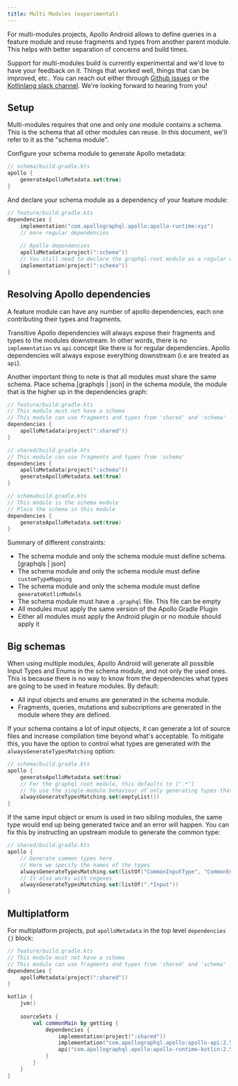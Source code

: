 ```yaml
---
title: Multi Modules (experimental)
---
```


For multi-modules projects, Apollo Android allows to define queries in a feature module and reuse fragments and types from another parent module. This helps with better separation of concerns and build times.

Support for multi-modules build is currently experimental and we'd love to have your feedback on it. Things that worked well, things that can be improved, etc.. You can reach out either through [Github issues](https://github.com/apollographql/apollo-android/issues/new?assignees=&labels=Type%3A+Bug&template=bug_report.md&title=[Multi-Modules]) or the [Kotlinlang slack channel](https://app.slack.com/client/T09229ZC6/C01A6KM1SBZ). We're looking forward to hearing from you!


## Setup

Multi-modules requires that one and only one module contains a schema. This is the schema that all other modules can reuse. In this document, we'll refer to it as the "schema module". 

Configure your schema module to generate Apollo metadata:

```kotlin
// schema/build.gradle.kts
apollo {
    generateApolloMetadata.set(true)
}
```

And declare your schema module as a dependency of your feature module:

```kotlin
// feature/build.gradle.kts
dependencies {
    implementation("com.apollographql.apollo:apollo-runtime:xyz")
    // more regular dependencies
    
    // Apollo dependencies
    apolloMetadata(project(":schema"))
    // You still need to declare the graphql-root module as a regular dependency
    implementation(project(":schema"))
}
```

## Resolving Apollo dependencies

A feature module can have any number of apollo dependencies, each one contributing their types and fragments. 

Transitive Apollo dependencies will always expose their fragments and types to the modules downstream. In other words, there is no `implementation` vs `api` concept like there is for regular dependencies. Apollo dependencies will always expose everything downstream (i.e are treated as `api`). 

Another important thing to note is that all modules must share the same schema. Place schema.[graphqls | json] in the schema module, the module that is the higher up in the dependencies graph:

```kotlin
// feature/build.gradle.kts
// This module must not have a schema
// This module can use fragments and types from 'shared' and 'schema'
dependencies {
    apolloMetadata(project(":shared"))
}

// shared/build.gradle.kts
// This module can use fragments and types from 'schema'
dependencies {
    apolloMetadata(project(":schema"))
    generateApolloMetadata.set(true)
}

// schemabuild.gradle.kts
// This module is the schema module
// Place the schema in this module 
dependencies {
    generateApolloMetadata.set(true)
}
```

Summary of different constraints:

* The schema module and only the schema module must define schema.[graphqls | json]
* The schema module and only the schema module must define `customTypeMapping`
* The schema module and only the schema module must define `generateKotlinModels`
* The schema module must have a `.graphql` file. This file can be empty
* All modules must apply the same version of the Apollo Gradle Plugin
* Either all modules must apply the Android plugin or no module should apply it

## Big schemas

When using multiple modules, Apollo Android will generate all possible Input Types and Enums in the schema module, and not only the used ones. This is because there is no way to know from the dependencies what types are going to be used in feature modules. By default:

* All input objects and enums are generated in the schema module.
* Fragments, queries, mutations and subscriptions are generated in the module where they are defined.

If your schema contains a lot of input objects, it can generate a lot of source files and increase compilation time beyond what's acceptable. To mitigate this, you have the option to control what types are generated with the `alwaysGenerateTypesMatching` option:

```kotlin
// schema/build.gradle.kts
apollo {
    generateApolloMetadata.set(true)
    // For the graphql root module, this defaults to [".*"]
    // To use the single-module behaviour of only generating types that are actually used, pass en empty list
    alwaysGenerateTypesMatching.set(emptyList())
}
```

If the same input object or enum is used in two sibling modules, the same type would end up being generated twice and an error will happen. You can fix this by instructing an upstream module to generate the common type:


```kotlin
// shared/build.gradle.kts
apollo {
    // Generate common types here
    // Here we specify the names of the types 
    alwaysGenerateTypesMatching.set(listOf("CommonInputType", "CommonEnum"))
    // It also works with regexes
    alwaysGenerateTypesMatching.set(listOf(".*Input"))
}
```

## Multiplatform

For multiplatform projects, put `apolloMetadata` in the top level `dependencies {}` block:

```kotlin
// feature/build.gradle.kts
// This module must not have a schema
// This module can use fragments and types from 'shared' and 'schema'
dependencies {
    apolloMetadata(project(":shared"))
}

kotlin {
    jvm()
    
    sourceSets {
        val commonMain by getting {
            dependencies {
                implementation(project(":shared"))
                implementation("com.apollographql.apollo:apollo-api:2.5.8")
                api("com.apollographql.apollo:apollo-runtime-kotlin:2.5.8")
            }
        }
    }
}
```


